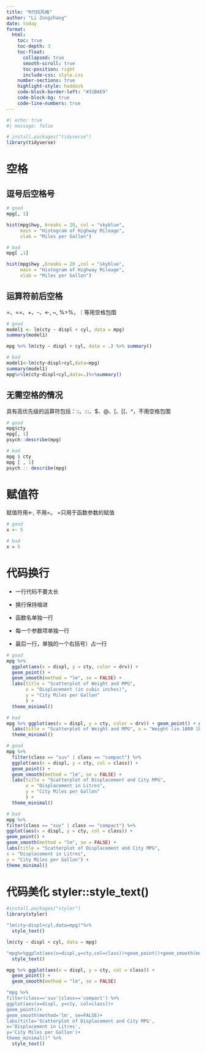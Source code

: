 ```yaml
---
title: "R代码风格"
author: "Li Zongzhang"
date: today
format:
  html:
    toc: true
    toc-depth: 3
    toc-float:
      collapsed: true
      smooth-scroll: true
      toc-position: right
      include-css: style.css
    number-sections: true
    highlight-style: haddock
    code-block-border-left: "#31BAE9"
    code-block-bg: true
    code-line-numbers: true
---
```


```r
#| echo: true
#| message: false

# install.packages("tidyverse")
library(tidyverse)
```

# 空格

## 逗号后空格号

```r
# good
mpg[, 1]

hist(mpg$hwy, breaks = 20, col = "skyblue", 
     main = "Histogram of Highway Mileage", 
     xlab = "Miles per Gallon")

# bad
mpg[ ,1]

hist(mpg$hwy ,breaks = 20 ,col = "skyblue", 
     main = "Histogram of Highway Mileage", 
     xlab = "Miles per Gallon")

```

## 运算符前后空格

=、==、+、-、\<-, \~, %\>%，｜等用空格包围

```r
# good
model1 <- lm(cty ~ displ + cyl, data = mpg)
summary(model1)

mpg %>% lm(cty ~ displ + cyl, data = .) %>% summary()

# bad
model1<-lm(cty~displ+cyl,data=mpg)
summary(model1)
mpg%>%lm(cty~displ+cyl,data=.)%>%summary()
```

## 无需空格的情况

具有高优先级的运算符包括：::、:::、\$、\@、\[、\[\[、\^，不用空格包围

```r
# good
mpg$cty
mpg[, 1]
psych::describe(mpg)

# bad
mpg $ cty
mpg [ , 1]
psych :: describe(mpg)
```

# 赋值符

赋值符用\<-, 不用=。 =只用于函数参数的赋值

```r
# good
x <- 5

# bad
x = 5
```

# 代码换行

-   一行代码不要太长

-   换行保持缩进

-   函数名单独一行

-   每一个参数项单独一行

-   最后一行，单独的一个右括号）占一行

```r
# good
mpg %>%
  ggplot(aes(x = displ, y = cty, color = drv)) + 
  geom_point() +
  geom_smooth(method = "lm", se = FALSE) +
  labs(title = "Scatterplot of Weight and MPG",
       x = "Displacement (in cubic inches)",
       y = "City Miles per Gallon"
       ) +
  theme_minimal()

# bad
mpg %>% ggplot(aes(x = displ, y = cty, color = drv)) + geom_point() + geom_smooth(method = "lm", se = FALSE) + 
  labs(title = "Scatterplot of Weight and MPG", x = "Weight (in 1000 lbs)", y = "Miles per Gallon" ) + 
  theme_minimal()

```

```r
# good
mpg %>% 
  filter(class == "suv" | class == "compact") %>%
  ggplot(aes(x = displ, y = cty, col = class)) +
  geom_point() +
  geom_smooth(method = "lm", se = FALSE) +
  labs(title = "Scatterplot of Displacement and City MPG",
       x = "Displacement in Litres",
       y = "City Miles per Gallon"
       ) +
  theme_minimal()

# bad
mpg %>% 
filter(class == "suv" | class == "compact") %>%
ggplot(aes(x = displ, y = cty, col = class)) +
geom_point() +
geom_smooth(method = "lm", se = FALSE) +
labs(title = "Scatterplot of Displacement and City MPG",
x = "Displacement in Litres",
y = "City Miles per Gallon") +
theme_minimal()
```

# 代码美化 styler::style_text()

```r
#install.packages("styler")
library(styler)

"lm(cty~displ+cyl,data=mpg)"%>% 
  style_text()

lm(cty ~ displ + cyl, data = mpg)

"mpg%>%ggplot(aes(x=displ,y=cty,col=class))+geom_point()+geom_smooth(method='lm',se=FALSE)" %>% 
  style_text()

mpg %>% ggplot(aes(x = displ, y = cty, col = class)) +
  geom_point() +
  geom_smooth(method = "lm", se = FALSE)

"mpg %>% 
filter(class=='suv'|class=='compact') %>%
ggplot(aes(x=displ, y=cty, col=class))+
geom_point()+
geom_smooth(method='lm', se=FALSE)+
labs(title='Scatterplot of Displacement and City MPG',
x='Displacement in Litres',
y='City Miles per Gallon')+
theme_minimal()" %>% 
  style_text()
```
